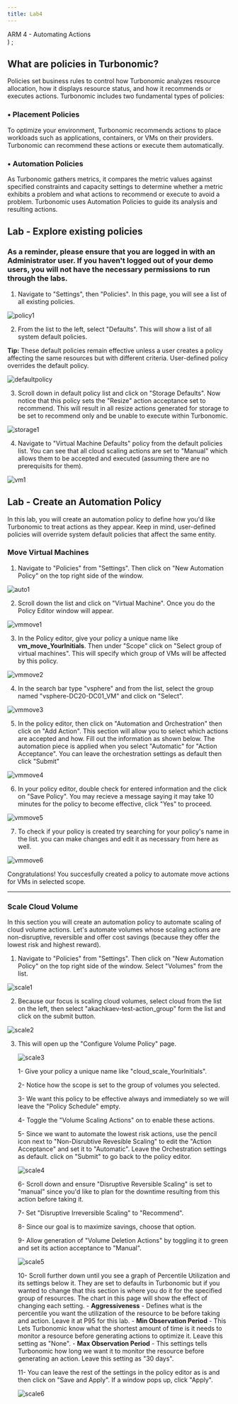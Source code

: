 ```yaml
---
title: Lab4
---
```

  <span>
    ARM 4 - Automating Actions <br />
  </span>
)
;


## What are policies in Turbonomic?

Policies set business rules to control how Turbonomic analyzes resource allocation, how it displays resource status, and how it recommends or executes actions. Turbonomic includes two fundamental types of policies:
### •	Placement Policies
To optimize your environment, Turbonomic recommends actions to place workloads such as applications, containers, or VMs on their providers. Turbonomic can recommend these actions or execute them automatically.
### •	Automation Policies
As Turbonomic gathers metrics, it compares the metric values against specified constraints and capacity settings to determine whether a metric exhibits a problem and what actions to recommend or execute to avoid a problem. Turbonomic uses Automation Policies to guide its analysis and resulting actions.

## Lab - Explore existing policies

### As a reminder, please ensure that you are logged in with an Administrator user. If you haven't logged out of your demo users, you will not have the necessary permissions to run through the labs.

1. Navigate to "Settings", then "Policies". In this page, you will see a list of all existing policies.

![policy1](img/policies/policy1.png)

2. From the list to the left, select "Defaults". This will show a list of all system default policies. 

**Tip:** These default policies remain effective unless a user creates a policy affecting the same resources but with different criteria. User-defined policy overrides the default policy.

![defaultpolicy](img/policies/defaultpolicy.png)

3. Scroll down in default policy list and click on "Storage Defaults". Now notice that this policy sets the "Resize" action acceptance set to recommend. This will result in all resize actions generated for storage to be set to recommend only and be unable to execute within Turbonomic. 

![storage1](img/policies/storage1.png)

4. Navigate to "Virtual Machine Defaults" policy from the default policies list. You can see that all cloud scaling actions are set to "Manual" which allows them to be accepted and executed (assuming there are no prerequisits for them).

![vm1](img/policies/vm1.png)

## Lab - Create an Automation Policy
In this lab, you will create an automation policy to define how you'd like Turbonomic to treat actions as they appear. Keep in mind, user-defined policies will override system default policies that affect the same entity.

### Move Virtual Machines

1. Navigate to "Policies" from "Settings". Then click on "New Automation Policy" on the top right side of the window.

![auto1](img/policies/auto1.png)

2. Scroll down the list and click on "Virtual Machine". Once you do the Policy Editor window will appear.

![vmmove1](img/policies/vmmove1.png)

3. In the Policy editor, give your policy a unique name like **vm_move_YourInitials**. Then under "Scope" click on "Select group of virtual machines". This will specify which group of VMs will be affected by this policy.

![vmmove2](img/policies/vmmove2.png)

4. In the search bar type "vsphere" and from the list, select the group named "vsphere-DC20-DC01_VM" and click on "Select".

![vmmove3](img/policies/vmmove3.png)

5. In the policy editor, then click on "Automation and Orchestration" then click on "Add Action". This section will allow you to select which actions are accepted and how. Fill out the information as shown below. The automation piece is applied when you select "Automatic" for "Action Acceptance". You can leave the orchestration settings as default then click "Submit"

![vmmove4](img/policies/vmmove4.png)

6. In your policy editor, double check for entered information and the click on "Save Policy". You may recieve a message saying it may take 10 minutes for the policy to become effective, click "Yes" to proceed.

![vmmove5](img/policies/vmmove5.png)

7. To check if your policy is created try searching for your policy's name in the list. you can make changes and edit it as necessary from here as well.

![vmmove6](img/policies/vmmove6.png)

Congratulations! You succesfully created a policy to automate move actions for VMs in selected scope.

---

### Scale Cloud Volume

In this section you will create an automation policy to automate scaling of cloud volume actions. Let's automate volumes whose scaling actions are non-disruptive, reversible and offer cost savings (because they offer the lowest risk and highest reward).

1. Navigate to "Policies" from "Settings". Then click on "New Automation Policy" on the top right side of the window. Select "Volumes" from the list.

![scale1](img/policies/scale1.png)

2. Because our focus is scaling cloud volumes, select cloud from the list on the left, then select "akachkaev-test-action_group" form the list and click on the submit button.

![scale2](img/policies/scale2.png)

3. This will open up the "Configure Volume Policy" page. 

    ![scale3](img/policies/scale3.png)

    1- Give your policy a unique name like "cloud_scale_YourInitials". 
    
    2- Notice how the scope is set to the group of volumes you selected. 
    
    3- We want this policy to be effective always and immediately so we will leave the "Policy Schedule" empty.
   
    4- Toggle the "Volume Scaling Actions" on to enable these actions.
   
    5- Since we want to automate the lowest risk actions, use the pencil icon next to "Non-Disrubtive Revesible Scaling" to edit the "Action Acceptance" and set it to "Automatic". Leave the Orchestration settings as default. click on "Submit" to go back to the policy editor.

    ![scale4](img/policies/scale4.png)

    6- Scroll down and ensure "Disruptive Reversible Scaling" is set to "manual" since you'd like to plan for the downtime resulting from this action before taking it.
    
    7- Set "Disruptive Irreversible Scaling" to "Recommend". 
   
    8- Since our goal is to maximize savings, choose that option.
    
    9- Allow generation of "Volume Deletion Actions" by toggling it to green and set its action acceptance to "Manual". 

    ![scale5](img/policies/scale5.png)

    10- Scroll further down until you see a graph of Percentile Utilization and its settings below it. They are set to defaults in Turbonomic but if you wanted to change that this section is where you do it for the specified group of resources. The chart in this page will show the effect of changing each setting.
        - **Aggressiveness** - Defines what is the percentile you want the utilization of the resource to be before taking and action. Leave it at P95 for this lab.
        - **Min Observation Period** - This Lets Turbonomic know what the shortest amount of time is it needs to monitor a resource before generating actions to optimize it. Leave this setting as "None".
        - **Max Observation Period** - This settings tells Turbonomic how long we want it to monitor the resource before generating an action. Leave this setting as "30 days".
    
    11- You can leave the rest of the settings in the policy editor as is and then click on "Save and Apply". If a window pops up, click "Apply".

    ![scale6](img/policies/scale6.png)

    

    

